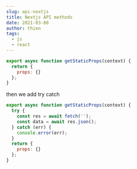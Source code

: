 ```yaml
---
slug: api-nextjs
title: Nextjs API methods
date: 2021-03-08
author: thien
tags:
  - js
  - react
---
```


```js
export async function getStaticProps(context) {
  return {
    props: {}
  };
}
```

then we add try catch

```js
export async function getStaticProps(context) {
  try {
    const res = await fetch('');
    const data = await res.json();
  } catch (err) {
    console.error(err);
  }
  return {
    props: {}
  };
}
```